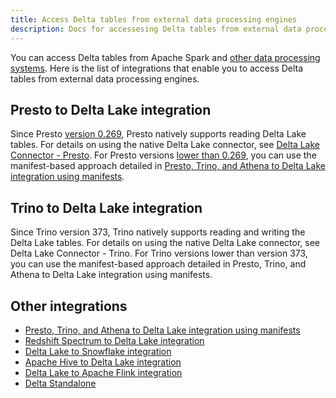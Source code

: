```yaml
---
title: Access Delta tables from external data processing engines
description: Docs for accessesing Delta tables from external data processing engines
---
```


You can access Delta tables from Apache Spark and [other data processing systems](https://delta.io/integrations/). Here is the list of integrations that enable you to access Delta tables from external data processing engines.

## Presto to Delta Lake integration

Since Presto [version 0.269](https://prestodb.io/docs/0.269/release/release-0.269.html#delta-lake-connector-changes), Presto natively supports reading Delta Lake tables. For details on using the native Delta Lake connector, see [Delta Lake Connector - Presto](https://prestodb.io/docs/current/connector/deltalake.html). For Presto versions [lower than 0.269](https://prestodb.io/docs/0.269/release/release-0.269.html#delta-lake-connector-changes), you can use the manifest-based approach detailed in [Presto, Trino, and Athena to Delta Lake integration using manifests](https://docs.delta.io/latest/presto-integration.html).

## Trino to Delta Lake integration

Since Trino version 373, Trino natively supports reading and writing the Delta Lake tables. For details on using the native Delta Lake connector, see Delta Lake Connector - Trino. For Trino versions lower than version 373, you can use the manifest-based approach detailed in Presto, Trino, and Athena to Delta Lake integration using manifests.

## Other integrations

- [Presto, Trino, and Athena to Delta Lake integration using manifests](/latest/presto-integration.html)
- [Redshift Spectrum to Delta Lake integration](/latest/redshift-spectrum-integration.html)
- [Delta Lake to Snowflake integration](/snowflake-integration.html)
- [Apache Hive to Delta Lake integration](/latest/hive-integration.html)
- [Delta Lake to Apache Flink integration](/latest/flink-integration.html)
- [Delta Standalone](/latest/delta-standalone.html)

